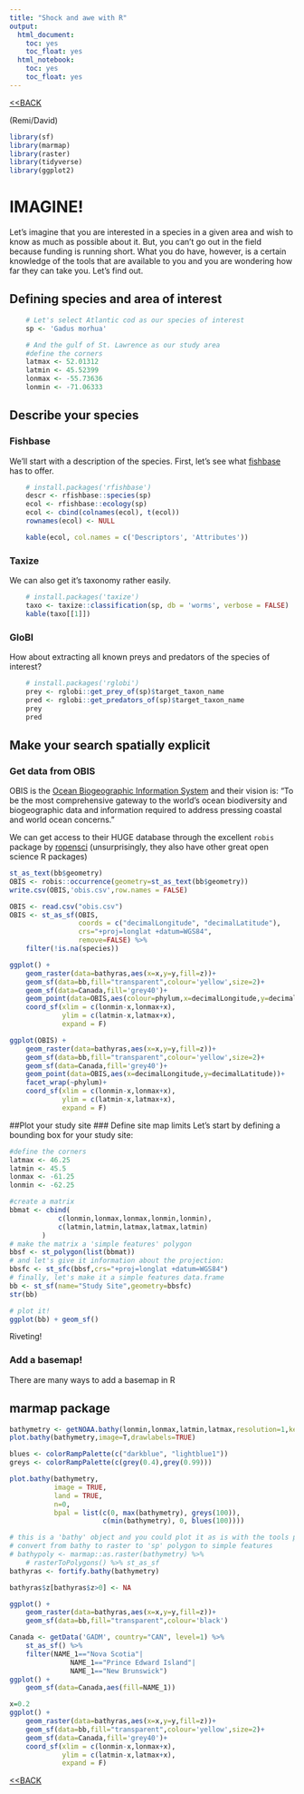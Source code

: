 ```yaml
---
title: "Shock and awe with R"
output:
  html_document:
    toc: yes
    toc_float: yes
  html_notebook:
    toc: yes
    toc_float: yes
---
```

[<<BACK](https://remi-daigle.github.io/2017-CHONe-Data/)

(Remi/David)

<!--

library(rmarkdown)
render(input = 'shocknawe.rmd', 'html_document')

-->



<!-- ## Structure of document

Get people acquainted with existing possibilities in R from environmental point of view and oceanographic point of view

Structure for shock and awe portion 1.
Ecologically describe a study area from available open source data

1. Define study area
2.

- SDM
- Species interactions
- Environmental data
- Go look at ropensci
- wordcloud2

4. How about it's phylogeny?

    install.package('brranching')


Now that we have a pretty thorough description of the species, what else could we find out. How about known occurrence in our study area


How about fisheries activity?
install.package('rfisheries') -->


```r
library(sf)
library(marmap)
library(raster)
library(tidyverse)
library(ggplot2)
```

# IMAGINE!

Let's imagine that you are interested in a species in a given area and wish to know as much as possible about it. But, you can't go out in the field because funding is running short. What you do have, however, is a certain knowledge of the tools that are available to you and you are wondering how far they can take you. Let's find out.

## Defining species and area of interest

```r
    # Let's select Atlantic cod as our species of interest
    sp <- 'Gadus morhua'

    # And the gulf of St. Lawrence as our study area
    #define the corners
    latmax <- 52.01312
    latmin <- 45.52399
    lonmax <- -55.73636
    lonmin <- -71.06333
```
## Describe your species

### Fishbase

We'll start with a description of the species. First, let's see what [fishbase](http://www.fishbase.ca/) has to offer.

```r
    # install.packages('rfishbase')
    descr <- rfishbase::species(sp)
    ecol <- rfishbase::ecology(sp)
    ecol <- cbind(colnames(ecol), t(ecol))
    rownames(ecol) <- NULL

    kable(ecol, col.names = c('Descriptors', 'Attributes'))
```

### Taxize

We can also get it's taxonomy rather easily.

```r
    # install.packages('taxize')
    taxo <- taxize::classification(sp, db = 'worms', verbose = FALSE)
    kable(taxo[[1]])
```

### GloBI

How about extracting all known preys and predators of the species of interest?

```r
    # install.packages('rglobi')
    prey <- rglobi::get_prey_of(sp)$target_taxon_name
    pred <- rglobi::get_predators_of(sp)$target_taxon_name
    prey
    pred
```

## Make your search spatially explicit

### Get data from OBIS

OBIS is the [Ocean Biogeographic Information System](http://www.iobis.org/) and their vision is: "To be the most comprehensive gateway to the world’s ocean biodiversity and biogeographic data and information required to address pressing coastal and world ocean concerns."

 We can get access to their HUGE database through the excellent `robis` package by [ropensci](https://ropensci.org/) (unsurprisingly, they also have other great open science R packages)


```r
st_as_text(bb$geometry)
OBIS <- robis::occurrence(geometry=st_as_text(bb$geometry))
write.csv(OBIS,'obis.csv',row.names = FALSE)
```

```r
OBIS <- read.csv("obis.csv")
OBIS <- st_as_sf(OBIS,
                 coords = c("decimalLongitude", "decimalLatitude"),
                 crs="+proj=longlat +datum=WGS84",
                 remove=FALSE) %>%
    filter(!is.na(species))

ggplot() +
    geom_raster(data=bathyras,aes(x=x,y=y,fill=z))+
    geom_sf(data=bb,fill="transparent",colour='yellow',size=2)+
    geom_sf(data=Canada,fill='grey40')+
    geom_point(data=OBIS,aes(colour=phylum,x=decimalLongitude,y=decimalLatitude,size=2))+
    coord_sf(xlim = c(lonmin-x,lonmax+x),
             ylim = c(latmin-x,latmax+x),
             expand = F)
```

```r
ggplot(OBIS) +
    geom_raster(data=bathyras,aes(x=x,y=y,fill=z))+
    geom_sf(data=bb,fill="transparent",colour='yellow',size=2)+
    geom_sf(data=Canada,fill='grey40')+
    geom_point(data=OBIS,aes(x=decimalLongitude,y=decimalLatitude))+
    facet_wrap(~phylum)+
    coord_sf(xlim = c(lonmin-x,lonmax+x),
             ylim = c(latmin-x,latmax+x),
             expand = F)
```




##Plot your study site
### Define site map limits
Let's start by defining a bounding box for your study site:


```r


#define the corners
latmax <- 46.25
latmin <- 45.5
lonmax <- -61.25
lonmin <- -62.25

#create a matrix
bbmat <- cbind(
            c(lonmin,lonmax,lonmax,lonmin,lonmin),
            c(latmin,latmin,latmax,latmax,latmin)
        )
# make the matrix a 'simple features' polygon
bbsf <- st_polygon(list(bbmat))
# and let's give it information about the projection:
bbsfc <- st_sfc(bbsf,crs="+proj=longlat +datum=WGS84")
# finally, let's make it a simple features data.frame
bb <- st_sf(name="Study Site",geometry=bbsfc)
str(bb)

# plot it!
ggplot(bb) + geom_sf()
```

Riveting!

### Add a basemap!

There are many ways to add a basemap in R

## marmap package

```r
bathymetry <- getNOAA.bathy(lonmin,lonmax,latmin,latmax,resolution=1,keep=TRUE)
plot.bathy(bathymetry,image=T,drawlabels=TRUE)

blues <- colorRampPalette(c("darkblue", "lightblue1"))
greys <- colorRampPalette(c(grey(0.4),grey(0.99)))

plot.bathy(bathymetry,
           image = TRUE,
           land = TRUE,
           n=0,
           bpal = list(c(0, max(bathymetry), greys(100)),
                       c(min(bathymetry), 0, blues(100))))

# this is a 'bathy' object and you could plot it as is with the tools provided in marmap, but to keep things 'simple' I'm going to convert to sf. There is no direct method yet, so... don't judge me!
# convert from bathy to raster to 'sp' polygon to simple features
# bathypoly <- marmap::as.raster(bathymetry) %>%
    # rasterToPolygons() %>% st_as_sf
bathyras <- fortify.bathy(bathymetry)

bathyras$z[bathyras$z>0] <- NA

ggplot() +
    geom_raster(data=bathyras,aes(x=x,y=y,fill=z))+
    geom_sf(data=bb,fill="transparent",colour='black')
```


```r
Canada <- getData('GADM', country="CAN", level=1) %>%
    st_as_sf() %>%
    filter(NAME_1=="Nova Scotia"|
               NAME_1=="Prince Edward Island"|
               NAME_1=="New Brunswick")
ggplot() +
    geom_sf(data=Canada,aes(fill=NAME_1))

x=0.2
ggplot() +
    geom_raster(data=bathyras,aes(x=x,y=y,fill=z))+
    geom_sf(data=bb,fill="transparent",colour='yellow',size=2)+
    geom_sf(data=Canada,fill='grey40')+
    coord_sf(xlim = c(lonmin-x,lonmax+x),
             ylim = c(latmin-x,latmax+x),
             expand = F)

```




[<<BACK](https://remi-daigle.github.io/2017-CHONe-Data/)
